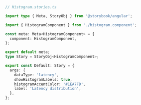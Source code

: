 ```ts
// Histogram.stories.ts

import type { Meta, StoryObj } from '@storybook/angular';

import { HistogramComponent } from './histogram.component';

const meta: Meta<HistogramComponent> = {
  component: HistogramComponent,
};

export default meta;
type Story = StoryObj<HistogramComponent>;

export const Default: Story = {
  args: {
    dataType: 'latency',
    showHistogramLabels: true,
    histogramAccentColor: '#1EA7FD',
    label: 'Latency distribution',
  },
};
```
